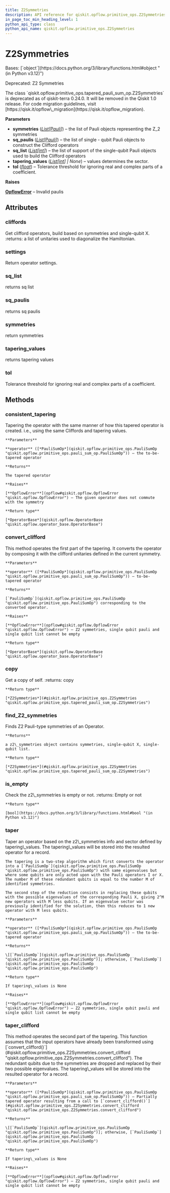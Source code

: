 ```yaml
---
title: Z2Symmetries
description: API reference for qiskit.opflow.primitive_ops.Z2Symmetries
in_page_toc_min_heading_level: 1
python_api_type: class
python_api_name: qiskit.opflow.primitive_ops.Z2Symmetries
---
```


# Z2Symmetries

<Class id="qiskit.opflow.primitive_ops.Z2Symmetries" github="https://github.com/qiskit/qiskit/tree/stable/0.46/qiskit/opflow/primitive_ops/tapered_pauli_sum_op.py" signature="qiskit.opflow.primitive_ops.Z2Symmetries(symmetries, sq_paulis, sq_list, tapering_values=None, tol=1e-14)">
  Bases: [`object`](https://docs.python.org/3/library/functions.html#object "(in Python v3.12)")

  Deprecated: Z2 Symmetries

  <Admonition title="Deprecated since version 0.24.0" type="danger">
    The class `qiskit.opflow.primitive_ops.tapered_pauli_sum_op.Z2Symmetries` is deprecated as of qiskit-terra 0.24.0. It will be removed in the Qiskit 1.0 release. For code migration guidelines, visit [https://qisk.it/opflow\_migration](https://qisk.it/opflow_migration).
  </Admonition>

  **Parameters**

  *   **symmetries** ([*List*](https://docs.python.org/3/library/typing.html#typing.List "(in Python v3.12)")*\[*[*Pauli*](qiskit.quantum_info.Pauli "qiskit.quantum_info.operators.symplectic.pauli.Pauli")*]*) – the list of Pauli objects representing the Z\_2 symmetries
  *   **sq\_paulis** ([*List*](https://docs.python.org/3/library/typing.html#typing.List "(in Python v3.12)")*\[*[*Pauli*](qiskit.quantum_info.Pauli "qiskit.quantum_info.operators.symplectic.pauli.Pauli")*]*) – the list of single - qubit Pauli objects to construct the Clifford operators
  *   **sq\_list** ([*List*](https://docs.python.org/3/library/typing.html#typing.List "(in Python v3.12)")*\[*[*int*](https://docs.python.org/3/library/functions.html#int "(in Python v3.12)")*]*) – the list of support of the single-qubit Pauli objects used to build the Clifford operators
  *   **tapering\_values** ([*List*](https://docs.python.org/3/library/typing.html#typing.List "(in Python v3.12)")*\[*[*int*](https://docs.python.org/3/library/functions.html#int "(in Python v3.12)")*] | None*) – values determines the sector.
  *   **tol** ([*float*](https://docs.python.org/3/library/functions.html#float "(in Python v3.12)")) – Tolerance threshold for ignoring real and complex parts of a coefficient.

  **Raises**

  [**OpflowError**](opflow#qiskit.opflow.OpflowError "qiskit.opflow.OpflowError") – Invalid paulis

  ## Attributes

  ### cliffords

  <Attribute id="qiskit.opflow.primitive_ops.Z2Symmetries.cliffords" name="cliffords">
    Get clifford operators, build based on symmetries and single-qubit X. :returns: a list of unitaries used to diagonalize the Hamiltonian.
  </Attribute>

  ### settings

  <Attribute id="qiskit.opflow.primitive_ops.Z2Symmetries.settings" name="settings">
    Return operator settings.
  </Attribute>

  ### sq\_list

  <Attribute id="qiskit.opflow.primitive_ops.Z2Symmetries.sq_list" name="sq_list">
    returns sq list
  </Attribute>

  ### sq\_paulis

  <Attribute id="qiskit.opflow.primitive_ops.Z2Symmetries.sq_paulis" name="sq_paulis">
    returns sq paulis
  </Attribute>

  ### symmetries

  <Attribute id="qiskit.opflow.primitive_ops.Z2Symmetries.symmetries" name="symmetries">
    return symmetries
  </Attribute>

  ### tapering\_values

  <Attribute id="qiskit.opflow.primitive_ops.Z2Symmetries.tapering_values" name="tapering_values">
    returns tapering values
  </Attribute>

  ### tol

  <Attribute id="qiskit.opflow.primitive_ops.Z2Symmetries.tol" name="tol">
    Tolerance threshold for ignoring real and complex parts of a coefficient.
  </Attribute>

  ## Methods

  ### consistent\_tapering

  <Function id="qiskit.opflow.primitive_ops.Z2Symmetries.consistent_tapering" name="consistent_tapering" signature="consistent_tapering(operator)">
    Tapering the operator with the same manner of how this tapered operator is created. i.e., using the same Cliffords and tapering values.

    **Parameters**

    **operator** ([*PauliSumOp*](qiskit.opflow.primitive_ops.PauliSumOp "qiskit.opflow.primitive_ops.pauli_sum_op.PauliSumOp")) – the to-be-tapered operator

    **Returns**

    The tapered operator

    **Raises**

    [**OpflowError**](opflow#qiskit.opflow.OpflowError "qiskit.opflow.OpflowError") – The given operator does not commute with the symmetry

    **Return type**

    [*OperatorBase*](qiskit.opflow.OperatorBase "qiskit.opflow.operator_base.OperatorBase")
  </Function>

  ### convert\_clifford

  <Function id="qiskit.opflow.primitive_ops.Z2Symmetries.convert_clifford" name="convert_clifford" signature="convert_clifford(operator)">
    This method operates the first part of the tapering. It converts the operator by composing it with the clifford unitaries defined in the current symmetry.

    **Parameters**

    **operator** ([*PauliSumOp*](qiskit.opflow.primitive_ops.PauliSumOp "qiskit.opflow.primitive_ops.pauli_sum_op.PauliSumOp")) – to-be-tapered operator

    **Returns**

    [`PauliSumOp`](qiskit.opflow.primitive_ops.PauliSumOp "qiskit.opflow.primitive_ops.PauliSumOp") corresponding to the converted operator.

    **Raises**

    [**OpflowError**](opflow#qiskit.opflow.OpflowError "qiskit.opflow.OpflowError") – Z2 symmetries, single qubit pauli and single qubit list cannot be empty

    **Return type**

    [*OperatorBase*](qiskit.opflow.OperatorBase "qiskit.opflow.operator_base.OperatorBase")
  </Function>

  ### copy

  <Function id="qiskit.opflow.primitive_ops.Z2Symmetries.copy" name="copy" signature="copy()">
    Get a copy of self. :returns: copy

    **Return type**

    [*Z2Symmetries*](#qiskit.opflow.primitive_ops.Z2Symmetries "qiskit.opflow.primitive_ops.tapered_pauli_sum_op.Z2Symmetries")
  </Function>

  ### find\_Z2\_symmetries

  <Function id="qiskit.opflow.primitive_ops.Z2Symmetries.find_Z2_symmetries" name="find_Z2_symmetries" signature="classmethod find_Z2_symmetries(operator)">
    Finds Z2 Pauli-type symmetries of an Operator.

    **Returns**

    a z2\_symmetries object contains symmetries, single-qubit X, single-qubit list.

    **Return type**

    [*Z2Symmetries*](#qiskit.opflow.primitive_ops.Z2Symmetries "qiskit.opflow.primitive_ops.tapered_pauli_sum_op.Z2Symmetries")
  </Function>

  ### is\_empty

  <Function id="qiskit.opflow.primitive_ops.Z2Symmetries.is_empty" name="is_empty" signature="is_empty()">
    Check the z2\_symmetries is empty or not. :returns: Empty or not

    **Return type**

    [bool](https://docs.python.org/3/library/functions.html#bool "(in Python v3.12)")
  </Function>

  ### taper

  <Function id="qiskit.opflow.primitive_ops.Z2Symmetries.taper" name="taper" signature="taper(operator)">
    Taper an operator based on the z2\_symmetries info and sector defined by tapering\_values. The tapering\_values will be stored into the resulted operator for a record.

    The tapering is a two-step algorithm which first converts the operator into a [`PauliSumOp`](qiskit.opflow.primitive_ops.PauliSumOp "qiskit.opflow.primitive_ops.PauliSumOp") with same eigenvalues but where some qubits are only acted upon with the Pauli operators I or X. The number M of these redundant qubits is equal to the number M of identified symmetries.

    The second step of the reduction consists in replacing these qubits with the possible eigenvalues of the corresponding Pauli X, giving 2^M new operators with M less qubits. If an eigenvalue sector was previously identified for the solution, then this reduces to 1 new operator with M less qubits.

    **Parameters**

    **operator** ([*PauliSumOp*](qiskit.opflow.primitive_ops.PauliSumOp "qiskit.opflow.primitive_ops.pauli_sum_op.PauliSumOp")) – the to-be-tapered operator

    **Returns**

    \[[`PauliSumOp`](qiskit.opflow.primitive_ops.PauliSumOp "qiskit.opflow.primitive_ops.PauliSumOp")]; otherwise, [`PauliSumOp`](qiskit.opflow.primitive_ops.PauliSumOp "qiskit.opflow.primitive_ops.PauliSumOp")

    **Return type**

    If tapering\_values is None

    **Raises**

    [**OpflowError**](opflow#qiskit.opflow.OpflowError "qiskit.opflow.OpflowError") – Z2 symmetries, single qubit pauli and single qubit list cannot be empty
  </Function>

  ### taper\_clifford

  <Function id="qiskit.opflow.primitive_ops.Z2Symmetries.taper_clifford" name="taper_clifford" signature="taper_clifford(operator)">
    This method operates the second part of the tapering. This function assumes that the input operators have already been transformed using [`convert_clifford()`](#qiskit.opflow.primitive_ops.Z2Symmetries.convert_clifford "qiskit.opflow.primitive_ops.Z2Symmetries.convert_clifford"). The redundant qubits due to the symmetries are dropped and replaced by their two possible eigenvalues. The tapering\_values will be stored into the resulted operator for a record.

    **Parameters**

    **operator** ([*PauliSumOp*](qiskit.opflow.primitive_ops.PauliSumOp "qiskit.opflow.primitive_ops.pauli_sum_op.PauliSumOp")) – Partially tapered operator resulting from a call to [`convert_clifford()`](#qiskit.opflow.primitive_ops.Z2Symmetries.convert_clifford "qiskit.opflow.primitive_ops.Z2Symmetries.convert_clifford")

    **Returns**

    \[[`PauliSumOp`](qiskit.opflow.primitive_ops.PauliSumOp "qiskit.opflow.primitive_ops.PauliSumOp")]; otherwise, [`PauliSumOp`](qiskit.opflow.primitive_ops.PauliSumOp "qiskit.opflow.primitive_ops.PauliSumOp")

    **Return type**

    If tapering\_values is None

    **Raises**

    [**OpflowError**](opflow#qiskit.opflow.OpflowError "qiskit.opflow.OpflowError") – Z2 symmetries, single qubit pauli and single qubit list cannot be empty
  </Function>
</Class>

